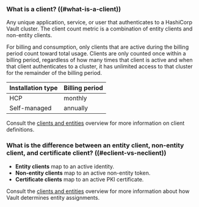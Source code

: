### What is a client? ((#what-is-a-client))

Any unique application, service, or user that authenticates to a HashiCorp
Vault cluster. The client count metric is a combination of entity clients and 
non-entity clients.

For billing and consumption, only clients that are active during the billing
period count toward total usage. Clients are only counted once within a billing
period, regardless of how many times that client is active and when that client
authenticates to a cluster, it has unlimited access to that cluster for the
remainder of the billing period.

| Installation type | Billing period
| ----------------- | ---------------
| HCP               | monthly
| Self-managed      | annually

Consult the [clients and entities](/vault/concepts/client-count) overview
for more information on client definitions.

### What is the difference between an entity client, non-entity client, and certificate client? ((#eclient-vs-neclient))

- **Entity clients** map to an active identity.
- **Non-entity clients** map to an active non-entity token.
- **Certificate clients** map to an active PKI certificate.

Consult the [clients and entities](/vault/concepts/client-count) overview
for more information about how Vault determines entity assignments.